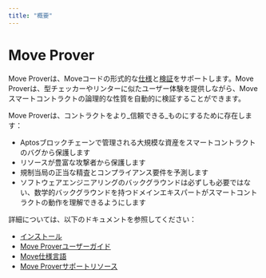 ```yaml
---
title: "概要"
---
```


# Move Prover

Move Proverは、Moveコードの形式的な[仕様](prover/spec-lang.mdx)と[検証](prover/prover-guide.mdx)をサポートします。Move Proverは、型チェッカーやリンターに似たユーザー体験を提供しながら、Moveスマートコントラクトの論理的な性質を自動的に検証することができます。

Move Proverは、コントラクトをより_信頼できる_ものにするために存在します：

- Aptosブロックチェーンで管理される大規模な資産をスマートコントラクトのバグから保護します
- リソースが豊富な攻撃者から保護します
- 規制当局の正当な精査とコンプライアンス要件を予測します
- ソフトウェアエンジニアリングのバックグラウンドは必ずしも必要ではない、数学的バックグラウンドを持つドメインエキスパートがスマートコントラクトの動作を理解できるようにします

詳細については、以下のドキュメントを参照してください：

- [インストール](../cli/setup-cli/install-move-prover.mdx)
- [Move Proverユーザーガイド](prover/prover-guide.mdx)
- [Move仕様言語](prover/spec-lang.mdx)
- [Move Proverサポートリソース](prover/supporting-resources.mdx)
